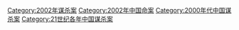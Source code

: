 [[Category:2002年谋杀案|Category:2002年谋杀案]]
[[Category:2002年中国命案|Category:2002年中国命案]]
[[Category:2000年代中国谋杀案|Category:2000年代中国谋杀案]]
[[Category:21世纪各年中国谋杀案|Category:21世纪各年中国谋杀案]]